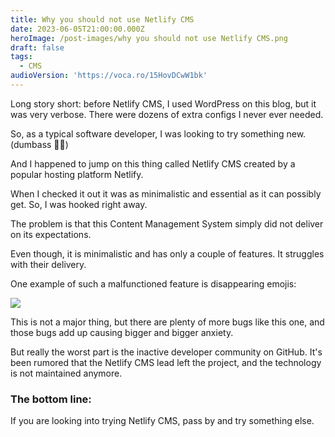 ```yaml
---
title: Why you should not use Netlify CMS
date: 2023-06-05T21:00:00.000Z
heroImage: /post-images/why you should not use Netlify CMS.png
draft: false
tags:
  - CMS
audioVersion: 'https://voca.ro/15HovDCwW1bk'
---
```


Long story short: before Netlify CMS, I used WordPress on this blog, but it was very verbose. There were dozens of extra configs I never ever needed.

So, as a typical software developer, I was looking to try something new. (dumbass 🤦‍♂️)

And I happened to jump on this thing called Netlify CMS created by a popular hosting platform Netlify.

When I checked it out it was as minimalistic and essential as it can possibly get. So, I was hooked right away.

The problem is that this Content Management System simply did not deliver on its expectations.

Even though, it is minimalistic and has only a couple of features. It struggles with their delivery.

One example of such a malfunctioned feature is disappearing emojis:

![](/post-images/netlify-cms-emoji-bug.gif)

This is not a major thing, but there are plenty of more bugs like this one, and those bugs add up causing bigger and bigger anxiety.

But really the worst part is the inactive developer community on GitHub. It's been rumored that the Netlify CMS lead left the project, and the technology is not maintained anymore.

### The bottom line:

If you are looking into trying Netlify CMS, pass by and try something else.
